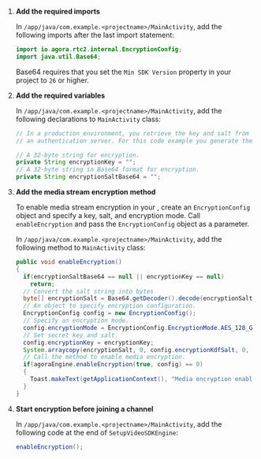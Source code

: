 <PlatformWrapper platform="android">
        
1.  **Add the required imports**

    In `/app/java/com.example.<projectname>/MainActivity`, add the following imports after the last import statement:

    ```java
    import io.agora.rtc2.internal.EncryptionConfig;
    import java.util.Base64;
    ```

    Base64 requires that you set the `Min SDK Version` property in your project to `26` or higher.

2.  **Add the required variables**

    In `/app/java/com.example.<projectname>/MainActivity`, add the following declarations to `MainActivity` class:

    ```java
    // In a production environment, you retrieve the key and salt from
    // an authentication server. For this code example you generate them locally.

    // A 32-byte string for encryption.
    private String encryptionKey = "";
    // A 32-byte string in Base64 format for encryption.
    private String encryptionSaltBase64 = "";
    ```

3.  **Add the media stream encryption method**

    To enable media stream encryption in your <Vpl k="CLIENT" />, create an `EncryptionConfig` object and specify a key, salt, and encryption mode. Call `enableEncryption` and pass the `EncryptionConfig` object as a parameter.

    In `/app/java/com.example.<projectname>/MainActivity`, add the following method to `MainActivity` class:

    ```java
    public void enableEncryption()
    {
      if(encryptionSaltBase64 == null || encryptionKey == null)
        return;
      // Convert the salt string into bytes
      byte[] encryptionSalt = Base64.getDecoder().decode(encryptionSaltBase64);
      // An object to specify encryption configuration.
      EncryptionConfig config = new EncryptionConfig();
      // Specify an encryption mode.
      config.encryptionMode = EncryptionConfig.EncryptionMode.AES_128_GCM2;
      // Set secret key and salt.
      config.encryptionKey = encryptionKey;
      System.arraycopy(encryptionSalt, 0, config.encryptionKdfSalt, 0, config.encryptionKdfSalt.length);
      // Call the method to enable media encryption.
      if(agoraEngine.enableEncryption(true, config) == 0)
      {
        Toast.makeText(getApplicationContext(), "Media encryption enabled", Toast.LENGTH_SHORT).show();
      }
    }
    ```

4.  **Start encryption before joining a channel**

    In `/app/java/com.example.<projectname>/MainActivity`, add the following code at the end of `SetupVideoSDKEngine`:

    ```java
    enableEncryption();
    ```
</PlatformWrapper>
